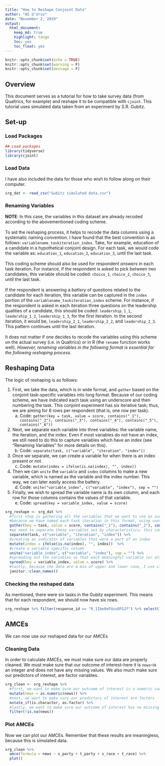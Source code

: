 ```yaml
---
title: "How to Reshape Conjoint Data"
author: "AS d'Urso"
date: "November 2, 2019"
output: 
  html_document:
    keep_md: true
    highlight: tango
    toc: yes
    toc_float: yes
---
```


```r
knitr::opts_chunk$set(echo = TRUE)
knitr::opts_chunk$set(warning = F)
knitr::opts_chunk$set(message = F)
```

## Overview 
This document serves as a tutorial for how to take survey data (from Qualtrics, for example) and reshape it to be compatible with `cjoint`. This tutorial uses simulated data taken from an experiment by S.R. Gubitz.

## Set-up 

### Load Packages 

```r
## Load packages 
library(tidyverse)
library(cjoint)
```

### Load Data 

I have also included the data for those who wish to follow along on their computer.

```r
srg_dat <- read_csv("Gubitz simulated data.csv")
```

### Renaming Variables 

**NOTE**: In this case, the variables in this dataset are already recoded according to the abovementioned coding scheme.
<br><br>
To aid the reshaping process, it helps to recode the data columns using a systematic naming convention. I have found that the best convention is as follows: `variablename_taskiteration_index`. Take, for example, education of a candidate in a hypothetical conjoint design. For each task, we would code the variable as: `education_1`, `education_2`, `education_3`, until the last task. 
<br><br>
This coding scheme should also be used for respondent *answers* in each task iteration. For instance, if the respondent is asked to pick between two candidates, this variable should be coded: `choice_1`, `choice_2`, `choice_3`, until the last task. 
<br><br>
If the respondent is answering a *battery* of questions related to the candidate for each iteration, this variable can be captured in the `index` portion of the `variablename_taskiteration_index` scheme. For instance, if the respondent is asked in each iteration three questions on the leadership qualities of a candidate, this should be coded: `leadership_1_1`, `leadership_1_2`, `leadership_1_3`, for the first iteration. In the second iteration, it would be, `leadership_2_1`, `leadership_2_2`, and `leadership_2_3`. This pattern continues until the last iteration. 
<br><br>
It does not matter if one decides to recode the variables using this scheme on the actual survey (i.e. in Qualtrics) or in R (the `rename` function works well). *However, renaming variables in the following format is essential for the following reshaping process.*

## Reshaping Data

The logic of reshaping is as follows: 

1) First, we take the data, which is in wide format, and `gather` based on the conjoint task-specific variables into long format. Because of our coding scheme, we have indicated each task using an underscore and then numbering the task. This conjoint experiment has six iterative task; thus, we are aiming for 6 rows per respondent (that is, one row per task).
    a) Code: `gather(key = task, value = score, contains("_1"), contains("_2"), contains("_3"), contains("_4"), contains("_5"), contains("_6"))`
    
2) Next, we separate each variable into three variables: the variable name, the iteration, and the index. Even if most variables do not have an index, we still need to do this to capture variables which have an index (see "Renaming Variables" for more details on this).
    b) Code: `separate(task, c("variable", "iteration", "index"))`

3) Once we separate, we can create a variable for when there is an index present or not.
    c) Code: `mutate(index = ifelse(is.na(index), "", index))`

4) Then we can `unite` the `variable` and `index` columns to make a new variable, which is named as the variable and the index number. This way, we can later easily access the battery. 
    d) Code: `unite("variable_index", c("variable", "index"), sep = "")`

5) Finally, we wish to spread the variable name is its own column, and each row for those columns contains the values of that variable. 
    e) Code: `spread(key = variable_index, value = score)`
  

```r
srg_reshape <- srg_dat %>% 
  #first step is gathering all the variables that we want to use as our attributes;
  #because we have named each task iteration in this format, using contains will get each conjoint-related variable
  gather(key = task, value = score, contains("_1"), contains("_2"), contains("_3"), contains("_4"), contains("_5"), contains("_6")) %>% 
  #we need to separate these variables out by characteristics; this can be done using `separate`, because variable were meaningfully named using underscores 
  separate(task, c("variable", "iteration", "index")) %>% 
  #creating an indicator of variables that were a part of an index
  mutate(index = ifelse(is.na(index), "", index))  %>%
  #create a variable specific column
  unite("variable_index", c("variable", "index"), sep = "") %>% 
  #spreading out the variables so that each meaningful variable (or attribute) is a column
  spread(key = variable_index, value = score) %>% 
  #lastly, because the data are a mix of upper and lower case, I use clean_names to make the variables names follow a uniform convention (this is optional, but recommended)
  janitor::clean_names() 
```

### Checking the reshaped data 

As mentioned, there were six tasks in the Gubitz experiment. This means that for each respondent, we should now have six rows. 

```r

srg_reshape %>% filter(response_id == "R_1Ibe8eFUzu8FGJf") %>% select(1:3)
```

## AMCEs 

We can now use our reshaped data for our AMCEs

### Cleaning Data 

In order to calculate AMCEs, we must make sure our data are properly cleaned. We must make sure that our outcome of interest--here it is `news`--is an integer and does not have any missing values. We also much make sure our predictors of interest, are factor variables.

```r
srg_clean <- srg_reshape %>%
  #first, we want to make sure our outcome of interest is a numeric variable
  mutate(news = as.numeric(news)) %>% 
  #next, we want to make sure our predictors of interest are factors
  mutate_if(is.character, as.factor) %>%  
  #lastly, we want to make sure our outcome of interest has no missing values (either by filtering them out, or through MI, etc...)
  filter(!is.na(news))
```

### Plot AMCEs

Now we can plot our AMCEs. Remember that these results are meaningless, because this is simulated data. 

```r
srg_clean %>%  
  amce(formula = news ~ s_party + t_party + s_race + t_race) %>% 
  plot()
```


